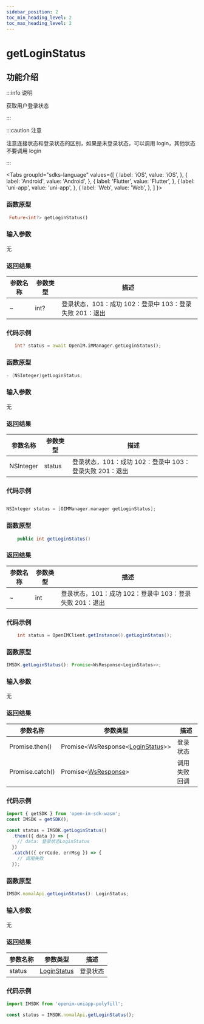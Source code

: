 ```yaml
---
sidebar_position: 2
toc_min_heading_level: 2
toc_max_heading_level: 2
---
```


# getLoginStatus

## 功能介绍

:::info 说明

获取用户登录状态

:::

:::caution 注意

注意连接状态和登录状态的区别，如果是未登录状态，可以调用 login，其他状态不要调用 login

:::

<Tabs
groupId="sdks-language"
values={[
{ label: 'iOS', value: 'iOS', },
{ label: 'Android', value: 'Android', },
{ label: 'Flutter', value: 'Flutter', },
{ label: 'uni-app', value: 'uni-app', },
{ label: 'Web', value: 'Web', },
]
}>

<TabItem value="Flutter">

### 函数原型

```dart showLineNumbers
 Future<int?> getLoginStatus()
```

### 输入参数

无

### 返回结果

| 参数名称 | 参数类型 | 描述                                                    |
| -------- | -------- | ------------------------------------------------------- |
| ~        | int?     | 登录状态，101：成功 102：登录中 103：登录失败 201：退出 |

### 代码示例

```dart showLineNumbers
   int? status = await OpenIM.iMManager.getLoginStatus();
```

</TabItem>

<TabItem value="iOS">

### 函数原型

```swift showLineNumbers
- (NSInteger)getLoginStatus;
```

### 输入参数

无

### 返回结果

| 参数名称  | 参数类型 | 描述                                                    |
| --------- | -------- | ------------------------------------------------------- |
| NSInteger | status   | 登录状态，101：成功 102：登录中 103：登录失败 201：退出 |

### 代码示例

```swift showLineNumbers

NSInteger status = [OIMManager.manager getLoginStatus];

```

</TabItem>

<TabItem value="Android">

### 函数原型

```java showLineNumbers
    public int getLoginStatus()
```

### 返回结果

| 参数名称 | 参数类型 | 描述                                                    |
| -------- | -------- | ------------------------------------------------------- |
| ~        | int     | 登录状态，101：成功 102：登录中 103：登录失败 201：退出 |

### 代码示例

```java showLineNumbers
    int status = OpenIMClient.getInstance().getLoginStatus();
```

</TabItem>

<TabItem value="Web">

### 函数原型

```ts showLineNumbers
IMSDK.getLoginStatus(): Promise<WsResponse<LoginStatus>>;
```

### 输入参数

无

### 返回结果

| 参数名称        | 参数类型                                                            | 描述         |
| --------------- | ------------------------------------------------------------------- | ------------ |
| Promise.then()  | Promise<WsResponse<[LoginStatus](docs/sdks/Enum/LoginStatus.mdx)>\> | 登录状态     |
| Promise.catch() | Promise<[WsResponse](docs/sdks/Class/Response/Response.mdx)\>       | 调用失败回调 |

### 代码示例

```js showLineNumbers
import { getSDK } from 'open-im-sdk-wasm';
const IMSDK = getSDK();

const status = IMSDK.getLoginStatus()
  .then(({ data }) => {
    // data: 登录状态LoginStatus
  })
  .catch(({ errCode, errMsg }) => {
    // 调用失败
  });
```

</TabItem>

<TabItem value="uni-app">

### 函数原型

```ts showLineNumbers
IMSDK.nomalApi.getLoginStatus(): LoginStatus;
```

### 输入参数

无

### 返回结果

| 参数名称 | 参数类型                                      | 描述     |
| -------- | --------------------------------------------- | -------- |
| status   | [LoginStatus](docs/sdks/Enum/LoginStatus.mdx) | 登录状态 |

### 代码示例

```js showLineNumbers
import IMSDK from 'openim-uniapp-polyfill';

const status = IMSDK.nomalApi.getLoginStatus();
```

</TabItem>

</Tabs>
